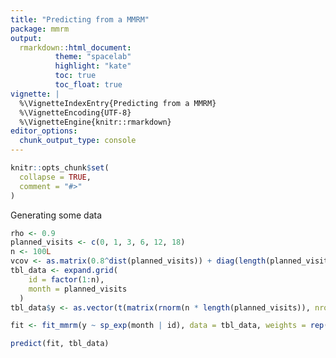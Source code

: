 ```yaml
---
title: "Predicting from a MMRM"
package: mmrm
output:
  rmarkdown::html_document:
          theme: "spacelab"
          highlight: "kate"
          toc: true
          toc_float: true
vignette: |
  %\VignetteIndexEntry{Predicting from a MMRM}
  %\VignetteEncoding{UTF-8}
  %\VignetteEngine{knitr::rmarkdown}
editor_options:
  chunk_output_type: console
---
```


```r
knitr::opts_chunk$set(
  collapse = TRUE,
  comment = "#>"
)
```

Generating some data

```r
rho <- 0.9
planned_visits <- c(0, 1, 3, 6, 12, 18)
n <- 100L
vcov <- as.matrix(0.8^dist(planned_visits)) + diag(length(planned_visits)) # 'spatial' exponential
tbl_data <- expand.grid(
    id = factor(1:n),
    month = planned_visits
  )
tbl_data$y <- as.vector(t(matrix(rnorm(n * length(planned_visits)), nrow = n) %*% chol(vcov)))
```

```r
fit <- fit_mmrm(y ~ sp_exp(month | id), data = tbl_data, weights = rep(1, nrow(tbl_data)))

predict(fit, tbl_data)
```
